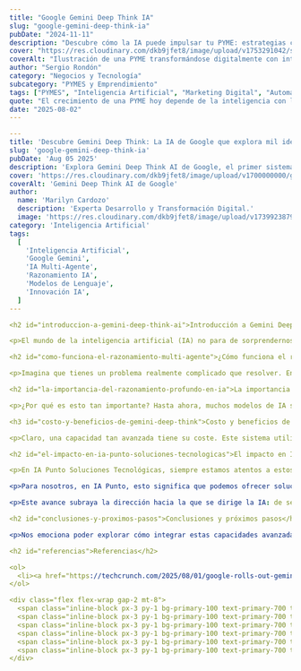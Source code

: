 ```yaml
---
title: "Google Gemini Deep Think IA"
slug: "google-gemini-deep-think-ia"
pubDate: "2024-11-11"
description: "Descubre cómo la IA puede impulsar tu PYME: estrategias concretas de marketing, automatización y datos para aumentar ventas."
cover: "https://res.cloudinary.com/dkb9jfet8/image/upload/v1753291042/small-business_kk56r6.jpg"
coverAlt: "Ilustración de una PYME transformándose digitalmente con inteligencia artificial."
author: "Sergio Rondón"
category: "Negocios y Tecnología"
subcategory: "PYMES y Emprendimiento"
tags: ["PYMES", "Inteligencia Artificial", "Marketing Digital", "Automatización", "Ventas"]
quote: "El crecimiento de una PYME hoy depende de la inteligencia con la que se aplican datos, IA y estrategia. — Sergio Rondón"
date: "2025-08-02"
---
```



```yaml
---
title: 'Descubre Gemini Deep Think: La IA de Google que explora mil ideas a la vez.'
slug: 'google-gemini-deep-think-ia'
pubDate: 'Aug 05 2025'
description: 'Explora Gemini Deep Think AI de Google, el primer sistema multi-agente que revoluciona el razonamiento profundo, probando múltiples ideas en paralelo para soluciones complejas.'
cover: 'https://res.cloudinary.com/dkb9jfet8/image/upload/v1700000000/google-gemini-deep-think.png'
coverAlt: 'Gemini Deep Think AI de Google'
author:
  name: 'Marilyn Cardozo'
  description: 'Experta Desarrollo y Transformación Digital.'
  image: 'https://res.cloudinary.com/dkb9jfet8/image/upload/v1739923879/marilyn_s2mi4a.png'
category: 'Inteligencia Artificial'
tags:
  [
    'Inteligencia Artificial',
    'Google Gemini',
    'IA Multi-Agente',
    'Razonamiento IA',
    'Modelos de Lenguaje',
    'Innovación IA',
  ]
---

<h2 id="introduccion-a-gemini-deep-think-ai">Introducción a Gemini Deep Think AI</h2>

<p>El mundo de la inteligencia artificial (IA) no para de sorprendernos, ¿verdad? Cada día, parece que un nuevo avance redefine lo que creíamos posible. Pues bien, prepárate, porque Google ha dado un paso gigantesco con el lanzamiento de su modelo de razonamiento llamado <strong>Gemini Deep Think AI</strong>. Esto no es solo una mejora; es una forma completamente nueva de pensar para las máquinas.</p>

<h2 id="como-funciona-el-razonamiento-multi-agente">¿Cómo funciona el razonamiento multi-agente?</h2>

<p>Imagina que tienes un problema realmente complicado que resolver. En lugar de que una sola persona intente solucionarlo, contratas a un equipo de expertos, cada uno con una perspectiva diferente. Estos expertos se sientan juntos, lanzan ideas, debaten, exploran múltiples caminos a la vez y, al final, llegan a la solución más robusta y completa. Precisamente, así es como funciona Gemini Deep Think AI. Es el primer sistema de IA "multi-agente" disponible públicamente, lo que significa que no se trata de una única mente artificial, sino de varias "mentes" trabajando en paralelo, cada una probando distintas ideas y enfoques simultáneamente.</p>

<h2 id="la-importancia-del-razonamiento-profundo-en-ia">La importancia del razonamiento profundo en IA</h2>

<p>¿Por qué es esto tan importante? Hasta ahora, muchos modelos de IA son excelentes para recuperar información o para generar texto basándose en patrones que han aprendido. Pero cuando se trata de <strong>razonamiento profundo</strong>, de realmente "pensar" a través de un problema complejo que requiere lógica, deducción y la consideración de múltiples variables, ahí es donde la cosa se ponía interesante. Gemini Deep Think cambia las reglas del juego. Al permitir que su IA explore y pruebe múltiples ideas en paralelo, es capaz de producir respuestas mucho mejores, más precisas y, lo que es crucial, más razonadas. Es como si la IA pudiera tener una "sesión de lluvia de ideas" consigo misma, explorando todas las posibles soluciones antes de decidirse por la mejor.</p>

<h3 id="costo-y-beneficios-de-gemini-deep-think">Costo y beneficios de Gemini Deep Think</h3>

<p>Claro, una capacidad tan avanzada tiene su coste. Este sistema utiliza más recursos computacionales, es decir, más "cerebro" y "energía" para funcionar. Pero los resultados justifican con creces esta inversión. La calidad superior de las respuestas, la capacidad de abordar problemas que antes eran demasiado complejos para la IA, y la mayor fiabilidad de sus conclusiones, son un salto cualitativo enorme.</p>

<h2 id="el-impacto-en-ia-punto-soluciones-tecnologicas">El impacto en IA Punto Soluciones Tecnológicas</h2>

<p>En IA Punto Soluciones Tecnológicas, siempre estamos atentos a estos avances que redefinen lo que es posible con la inteligencia artificial. Entendemos que la capacidad de una IA para "pensar profundamente" y explorar múltiples soluciones en paralelo es un cambio de juego. Esto no solo mejora la precisión de las respuestas, sino que también abre la puerta a la resolución de desafíos que hasta ahora eran exclusivamente del dominio humano, como el diseño de sistemas complejos, la investigación científica avanzada o el análisis estratégico de negocios con múltiples variables interconectadas.</p>

<p>Para nosotros, en IA Punto, esto significa que podemos ofrecer soluciones aún más robustas y avanzadas. Imagina una IA que no solo te ayuda a automatizar tareas, sino que también te asiste en la toma de decisiones estratégicas, sopesando pros y contras de innumerables escenarios. O una IA que puede ayudarte a desarrollar nuevas ideas, explorando caminos que ni siquiera habías considerado. La promesa de Gemini Deep Think AI es precisamente esa: una IA que no solo obedece, sino que también razona y colabora de una manera mucho más sofisticada.</p>

<p>Este avance subraya la dirección hacia la que se dirige la IA: de ser una herramienta de automatización, a convertirse en una compañera inteligente capaz de abordar el pensamiento crítico y la resolución de problemas complejos. Esto es vital para cualquier organización que busque innovar y mantenerse a la vanguardia. Desde IA Punto, vemos esto no solo como un avance técnico, sino como una promesa para un futuro donde la IA es una compañera aún más capaz en la resolución de problemas, ayudándonos a superar barreras y alcanzar metas que antes parecían inalcanzables.</p>

<h2 id="conclusiones-y-proximos-pasos">Conclusiones y próximos pasos</h2>

<p>Nos emociona poder explorar cómo integrar estas capacidades avanzadas en las soluciones personalizadas que ofrecemos. Nuestro compromiso en IA Punto Soluciones Tecnológicas es precisamente ese: llevar estas innovaciones a nuestros clientes, transformando desafíos en oportunidades y ayudándoles a navegar el futuro con confianza, equipados con las herramientas de IA más punteras. Este tipo de tecnología no es solo ciencia ficción; está aquí, y estamos listos para ayudarte a aprovecharla.</p>

<h2 id="referencias">Referencias</h2>

<ol>
  <li><a href="https://techcrunch.com/2025/08/01/google-rolls-out-gemini-deep-think-ai-a-reasoning-model-that-tests-multiple-ideas-in-parallel/" target="_blank" rel="noopener noreferrer">TechCrunch: Google Rolls Out Gemini Deep Think AI</a></li>
</ol>

<div class="flex flex-wrap gap-2 mt-8">
  <span class="inline-block px-3 py-1 bg-primary-100 text-primary-700 text-xs font-semibold rounded-full shadow-sm">Inteligencia Artificial</span>
  <span class="inline-block px-3 py-1 bg-primary-100 text-primary-700 text-xs font-semibold rounded-full shadow-sm">Google Gemini</span>
  <span class="inline-block px-3 py-1 bg-primary-100 text-primary-700 text-xs font-semibold rounded-full shadow-sm">IA Multi-Agente</span>
  <span class="inline-block px-3 py-1 bg-primary-100 text-primary-700 text-xs font-semibold rounded-full shadow-sm">Razonamiento IA</span>
  <span class="inline-block px-3 py-1 bg-primary-100 text-primary-700 text-xs font-semibold rounded-full shadow-sm">Modelos de Lenguaje</span>
  <span class="inline-block px-3 py-1 bg-primary-100 text-primary-700 text-xs font-semibold rounded-full shadow-sm">Innovación IA</span>
</div>
```